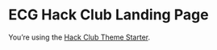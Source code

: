 
<Container>

# ECG Hack Club Landing Page

You’re using the [Hack Club Theme Starter](https://github.com/hackclub/theme-starter).

</Container>
